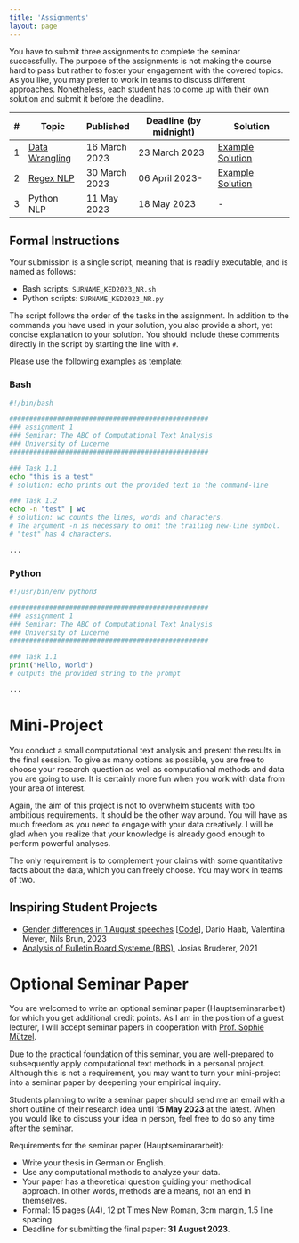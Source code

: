 ```yaml
---
title: 'Assignments'
layout: page
---
```




You have to submit three assignments to complete the seminar successfully. The purpose of the assignments is not making the course hard to pass but rather to foster your engagement with the covered topics. As you like, you may prefer to work in teams to discuss different approaches. Nonetheless, each student has to come up with their own solution and submit it before the deadline. 

| #    | Topic                                                        | Published     | Deadline (by midnight)      | Solution                                                     |
| -- | --------------------------------- | ------------------------- | ----------------------------------------------- | --------------------------------------------- |
| 1    | [Data Wrangling](https://aflueckiger.github.io/KED2023/assignments/assignment_1/KED2023_assignment_1.pdf) | 16 March 2023 | 23 March 2023 | [Example Solution](https://github.com/aflueckiger/KED2023/blob/main/docs/assignments/assignment_1/flueckiger_KED2023_1_solutions.sh) |
| 2    | [Regex NLP](https://aflueckiger.github.io/KED2023/assignments/assignment_2/KED2023_assignment_2.pdf) | 30 March 2023 | 06 April 2023- | [Example Solution](https://github.com/aflueckiger/KED2023/blob/main/docs/assignments/assignment_2/flueckiger_KED2023_2_solutions.sh) |
| 3    | Python NLP | 11 May 2023 | 18 May 2023 | - |

## Formal Instructions

Your submission is a single script, meaning that is readily executable, and is named as follows:

- Bash scripts: `SURNAME_KED2023_NR.sh`
- Python scripts: `SURNAME_KED2023_NR.py` 

The script follows the order of the tasks in the assignment. In addition to the commands you have used in your solution, you also provide a short, yet concise explanation to your solution.   You should include these comments directly in the script by starting the line with `#`.

Please use the following examples as template:

### Bash

```bash
#!/bin/bash

##################################################
### assignment 1
### Seminar: The ABC of Computational Text Analysis
### University of Lucerne
##################################################

### Task 1.1
echo "this is a test"
# solution: echo prints out the provided text in the command-line 

### Task 1.2
echo -n "test" | wc
# solution: wc counts the lines, words and characters. 
# The argument -n is necessary to omit the trailing new-line symbol.
# "test" has 4 characters.

...
```

### Python

```python
#!/usr/bin/env python3

##################################################
### assignment 1
### Seminar: The ABC of Computational Text Analysis
### University of Lucerne
##################################################

### Task 1.1
print("Hello, World")
# outputs the provided string to the prompt

...
```


# Mini-Project

You conduct a small computational text analysis and present the results in the final session. To give as many options as possible, you are free to choose your research question as well as computational methods and data you are going to use. It is certainly more fun when you work with data from your area of interest. 

Again, the aim of this project is not to overwhelm students with too ambitious requirements. It should be the other way around. You will have as much freedom as you need to engage with your data creatively. I will be glad when you realize that your knowledge is already good enough to perform powerful analyses.

The only requirement is to complement your claims with some quantitative facts about the data, which you can freely choose. You may work in teams of two.

## Inspiring Student Projects

- [Gender differences in 1 August speeches](https://github.com/aflueckiger/KED2023/raw/main/materials/mini_projects/2022_gender_differences/KED2023_presentation.pdf) [[Code](https://github.com/aflueckiger/KED2023/tree/main/materials/mini_projects/2022_gender_differences)], Dario Haab, Valentina Meyer, Nils Brun, 2023
- [Analysis of Bulletin Board Systeme (BBS)](https://git.makersphere.ch/josias/jason-scotts-favorite-100/raw/master/README.pdf), Josias Bruderer, 2021

# Optional Seminar Paper

You are welcomed to write an optional seminar paper (Hauptseminararbeit) for which you get additional credit points. As I am in the position of a guest lecturer, I will accept seminar papers in cooperation with [Prof. Sophie Mützel](https://www.unilu.ch/fakultaeten/ksf/institute/soziologisches-seminar/mitarbeitende/sophie-muetzel/).

Due to the practical foundation of this seminar, you are well-prepared to subsequently apply computational text methods in a personal project. Although this is not a requirement, you may want to turn your mini-project into a seminar paper by deepening your empirical inquiry. 

Students planning to write a seminar paper should send me an email with a short outline of their research idea until **15 May 2023** at the latest. When you would like to discuss your idea in person, feel free to do so any time after the seminar.

Requirements for the seminar paper (Hauptseminararbeit):

* Write your thesis in German or English.
* Use any computational methods to analyze your data.
* Your paper has a theoretical question guiding your methodical approach. In other words, methods are a means, not an end in themselves.
* Formal: 15 pages (A4), 12 pt Times New Roman, 3cm margin, 1.5 line spacing.
* Deadline for submitting the final paper: **31 August 2023**.